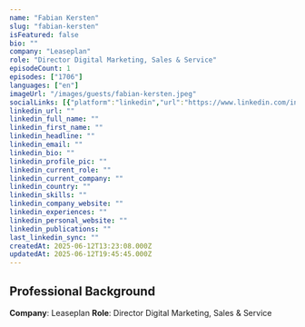 ```yaml
---
name: "Fabian Kersten"
slug: "fabian-kersten"
isFeatured: false
bio: ""
company: "Leaseplan"
role: "Director Digital Marketing, Sales & Service"
episodeCount: 1
episodes: ["1706"]
languages: ["en"]
imageUrl: "/images/guests/fabian-kersten.jpeg"
socialLinks: [{"platform":"linkedin","url":"https://www.linkedin.com/in/fabiankersten/"}]
linkedin_url: ""
linkedin_full_name: ""
linkedin_first_name: ""
linkedin_headline: ""
linkedin_email: ""
linkedin_bio: ""
linkedin_profile_pic: ""
linkedin_current_role: ""
linkedin_current_company: ""
linkedin_country: ""
linkedin_skills: ""
linkedin_company_website: ""
linkedin_experiences: ""
linkedin_personal_website: ""
linkedin_publications: ""
last_linkedin_sync: ""
createdAt: 2025-06-12T13:23:08.000Z
updatedAt: 2025-06-12T19:45:45.000Z
---
```


## Professional Background

**Company**: Leaseplan
**Role**: Director Digital Marketing, Sales & Service
